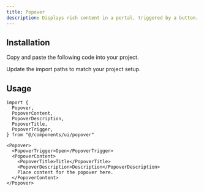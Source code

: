 ```yaml
---
title: Popover
description: Displays rich content in a portal, triggered by a button.
---
```


<ComponentPreview name="popover-01" />

## Installation

<ComponentInstall>

<Fragment slot="manual">

<Steps>

<Step>Copy and paste the following code into your project.</Step>

<ComponentSource component="popover" />

<Step>Update the import paths to match your project setup.</Step>

</Steps>

</Fragment>

</ComponentInstall>

## Usage

```tsx
import {
  Popover,
  PopoverContent,
  PopoverDescription,
  PopoverTitle,
  PopoverTrigger,
} from "@/components/ui/popover"
```

```tsx
<Popover>
  <PopoverTrigger>Open</PopoverTrigger>
  <PopoverContent>
    <PopoverTitle>Title</PopoverTitle>
    <PopoverDescription>Description</PopoverDescription>
    Place content for the popover here.
  </PopoverContent>
</Popover>
```
